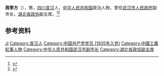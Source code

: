 '''周季方'''（{{bd|1914年||1995年|}}），男，[[四川|四川]][[宣汉|宣汉]]人，[[中华人民共和国|中华人民共和国]]政治人物，曾任[[武汉市人民政府|武汉市人民政府]]副市长，[[湖北省政协|湖北省政协]]副主席。<ref>{{Cite book|title=中国抗日战争大辞典|author=刘建业主编; 李良志, 陈之中副主编|publisher=北京燕山出版社|year=1997|isbn=|location=北京|pages=}}</ref><ref>{{Cite book|title=中国抗日战争人物大词典|author=刘景泉主编; 沈久泉, 王凯捷, 李卓副主编|publisher=天津大学出版社|year=1999|isbn=|location=|pages=}}</ref>

== 参考资料 ==
{{reflist}}

{{中国人物小作品}}

{{Authority control}}
{{DEFAULTSORT:Zhou周}}
[[Category:周姓|Ji]]
[[Category:宣汉人|Category:宣汉人]]
[[Category:中国共产党党员_(1935年入党)|Category:中国共产党党员 (1935年入党)]]
[[Category:中國工農紅軍人物|Category:中國工農紅軍人物]]
[[Category:中华人民共和国武汉市副市长|Category:中华人民共和国武汉市副市长]]
[[Category:湖北省政協副主席|Category:湖北省政協副主席]]